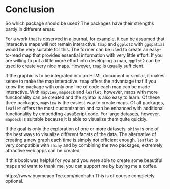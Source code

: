 # Conclusion
So which package should be used? The packages have their strengths partly in different areas.

For a work that is observed in a journal, for example, it can be assumed that interactive maps will not remain interactive. `tmap` and `ggplot2` with `ggspatial` would be very suitable for this. The former can be used to create an easy-to-read map that provides essential information with very little effort. If you are willing to put a little more effort into developing a map, `ggplot2` can be used to create very nice maps. However, `tmap` is usually sufficient.

If the graphic is to be integrated into an HTML document or similar, it makes sense to make the map interactive. `tmap` offers the advantage that if you know the package with only one line of code each map can be made interactive. With `mapview`, `mapdeck` and `leaflet`, however, maps with more functionality can be created and the syntax is also easy to learn. Of these three packages, `mapview` is the easiest way to create maps. Of all packages, `leaflet` offers the most customization and can be enhanced with additional functionality by embedding JavaScript code. For large datasets, however, `mapdeck` is suitable because it is able to visualize them quite quickly.

If the goal is only the exploration of one or more datasets, `shiny` is one of the best ways to visualize different facets of the data. The alternative of creating a new graph each time is simply not efficient enough. `leaflet` is very compatible with `shiny` and by combining the two packages, extremely attractive web apps can be created.

If this book was helpful for you and you were able to create some beautiful maps and want to thank me, you can support me by buying me a coffee.

\centering
https://www.buymeacoffee.com/nicohahn
\flushleft
This is of course completely optional.